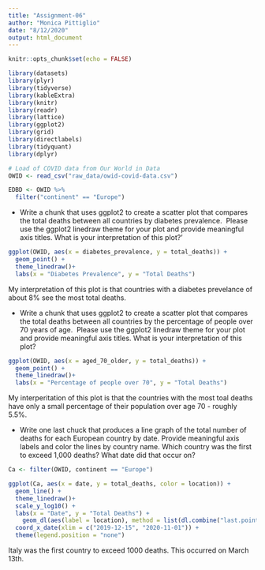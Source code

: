 ```yaml
---
title: "Assignment-06"
author: "Monica Pittiglio"
date: "8/12/2020"
output: html_document
---
```


```r
knitr::opts_chunk$set(echo = FALSE)

library(datasets)
library(plyr)
library(tidyverse)
library(kableExtra)
library(knitr)
library(readr)
library(lattice)
library(ggplot2)
library(grid)
library(directlabels)
library(tidyquant)
library(dplyr)
```

```r
# Load of COVID data from Our World in Data
OWID <- read_csv("raw_data/owid-covid-data.csv")

EDBD <- OWID %>%
  filter("continent" == "Europe")
```

* Write a chunk that uses ggplot2 to create a scatter plot that compares the total deaths between all countries by diabetes prevalence.  Please use the ggplot2 linedraw theme for your plot and provide meaningful axis titles. What is your interpretation of this plot?'

```r

ggplot(OWID, aes(x = diabetes_prevalence, y = total_deaths)) +
  geom_point() +
  theme_linedraw()+
  labs(x = "Diabetes Prevalence", y = "Total Deaths")
```

My interpretation of this plot is that countries with a diabetes prevelance of about 8% see the most total deaths.

* Write a chunk that uses ggplot2 to create a scatter plot that compares the total deaths between all countries by the percentage of people over 70 years of age.  Please use the ggplot2 linedraw theme for your plot and provide meaningful axis titles. What is your interpretation of this plot?

```r

ggplot(OWID, aes(x = aged_70_older, y = total_deaths)) +
  geom_point() +
  theme_linedraw()+
  labs(x = "Percentage of people over 70", y = "Total Deaths")
```

My interperitation of this plot is that the countries with the most toal deaths have only a small percentage of their population over age 70 - roughly 5.5%.

* Write one last chuck that produces a line graph of the total number of deaths for each European country by date. Provide meaningful axis labels and color the lines by country name. Which country was the first to exceed 1,000 deaths? What date did that occur on?

```r
Ca <- filter(OWID, continent == "Europe")

ggplot(Ca, aes(x = date, y = total_deaths, color = location)) +
  geom_line() +
  theme_linedraw()+
  scale_y_log10() +
  labs(x = "Date", y = "Total Deaths") +
    geom_dl(aes(label = location), method = list(dl.combine("last.points")), cex = 0.8) +
  coord_x_date(xlim = c("2019-12-15", "2020-11-01")) +
  theme(legend.position = "none")
```

Italy was the first country to exceed 1000 deaths. This occurred on March 13th.
